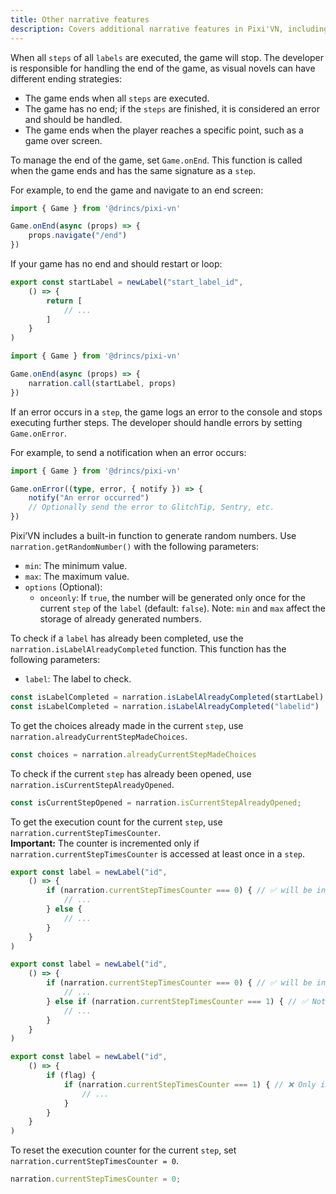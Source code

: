 ```yaml
---
title: Other narrative features
description: Covers additional narrative features in Pixi'VN, including end-of-game handling, error management, and random number generation.
---
```



<Accordions>

<Accordion title="Managing the end of the game" id="managing-the-end-of-the-game">

When all `steps` of all `labels` are executed, the game will stop. The developer is responsible for handling the end of the game, as visual novels can have different ending strategies:

- The game ends when all `steps` are executed.
- The game has no end; if the `steps` are finished, it is considered an error and should be handled.
- The game ends when the player reaches a specific point, such as a game over screen.

To manage the end of the game, set `Game.onEnd`. This function is called when the game ends and has the same signature as a `step`.

For example, to end the game and navigate to an end screen:

```ts title="main.ts"
import { Game } from '@drincs/pixi-vn'

Game.onEnd(async (props) => {
    props.navigate("/end")
})
```

If your game has no end and should restart or loop:

```ts title="labels/startLabel.ts"
export const startLabel = newLabel("start_label_id",
    () => {
        return [
            // ...
        ]
    }
)
```

```ts title="main.ts"
import { Game } from '@drincs/pixi-vn'

Game.onEnd(async (props) => {
    narration.call(startLabel, props)
})
```

</Accordion>

<Accordion title="Handling step errors" id="handling-step-errors">

If an error occurs in a `step`, the game logs an error to the console and stops executing further steps. The developer should handle errors by setting `Game.onError`.

For example, to send a notification when an error occurs:

```ts title="main.ts"
import { Game } from '@drincs/pixi-vn'

Game.onError((type, error, { notify }) => {
    notify("An error occurred")
    // Optionally send the error to GlitchTip, Sentry, etc.
})
```

</Accordion>

<Accordion title="Random number generation" id="random-number-generation">

Pixi’VN includes a built-in function to generate random numbers. Use `narration.getRandomNumber()` with the following parameters:

- `min`: The minimum value.
- `max`: The maximum value.
- `options` (Optional):
  - `onceonly`: If `true`, the number will be generated only once for the current `step` of the `label` (default: `false`). Note: `min` and `max` affect the storage of already generated numbers.

</Accordion>

<Accordion title="Check if the label has already been completed" id="check-if-the-label-has-already-been-completed">

To check if a `label` has already been completed, use the `narration.isLabelAlreadyCompleted` function.
This function has the following parameters:

- `label`: The <DynamicLink href="/start/labels">label</DynamicLink> to check.

```typescript
const isLabelCompleted = narration.isLabelAlreadyCompleted(startLabel)
const isLabelCompleted = narration.isLabelAlreadyCompleted("labelid")
```

</Accordion>

<Accordion title="Get already made choices of current step" id="get-already-been-made-choices-of-current-step">

To get the choices already made in the current `step`, use `narration.alreadyCurrentStepMadeChoices`.

```typescript
const choices = narration.alreadyCurrentStepMadeChoices
```

</Accordion>

<Accordion title="Check if current step has already been opened" id="check-if-current-step-is-already-been-opened">

To check if the current `step` has already been opened, use `narration.isCurrentStepAlreadyOpened`.

```typescript
const isCurrentStepOpened = narration.isCurrentStepAlreadyOpened;
```

</Accordion>

<Accordion title="Counter of execution times of the current step" id="counter-of-execution-times-of-the-current-step">

To get the execution count for the current `step`, use `narration.currentStepTimesCounter`.\
**Important:** The counter is incremented only if `narration.currentStepTimesCounter` is accessed at least once in a `step`.

```ts title="labels/startLabel.ts"
export const label = newLabel("id",
    () => {
        if (narration.currentStepTimesCounter === 0) { // ✅ will be incremented
            // ...
        } else {
            // ...
        }
    }
)
```

```ts title="labels/startLabel.ts"
export const label = newLabel("id",
    () => {
        if (narration.currentStepTimesCounter === 0) { // ✅ will be incremented
            // ...
        } else if (narration.currentStepTimesCounter === 1) { // ✅ Not incremented again in this step
            // ...
        }
    }
)
```

```ts title="labels/startLabel.ts"
export const label = newLabel("id",
    () => {
        if (flag) {
            if (narration.currentStepTimesCounter === 1) { // ❌ Only incremented if "flag" is true
                // ...
            }
        }
    }
)
```

To reset the execution counter for the current `step`, set `narration.currentStepTimesCounter = 0`.

```typescript
narration.currentStepTimesCounter = 0;
```

</Accordion>

</Accordions>

